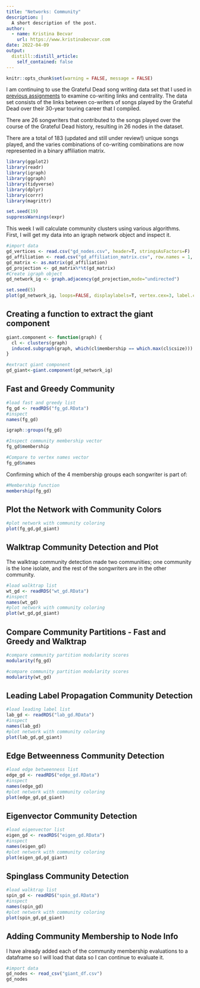 ```yaml
---
title: "Networks: Community"
description: |
  A short description of the post.
author:
  - name: Kristina Becvar
    url: https://www.kristinabecvar.com
date: 2022-04-09
output:
  distill::distill_article:
    self_contained: false
---
```


```r
knitr::opts_chunk$set(warning = FALSE, message = FALSE) 
```

I am continuing to use the Grateful Dead song writing data set that I used in [previous assignments](https://www.kristinabecvar.com/blog.html#category:grateful_network){target="_blank"} to examine co-writing links and centrality. The data set consists of the links between co-writers of songs played by the Grateful Dead over their 30-year touring career that I compiled. 

There are 26 songwriters that contributed to the songs played over the course of the Grateful Dead history, resulting in 26 nodes in the dataset.

There are a total of 183 (updated and still under review!) unique songs played, and the varies combinations of co-writing combinations are now represented in a binary affiliation matrix.

```r

library(ggplot2) 
library(readr) 
library(igraph)
library(ggraph)
library(tidyverse)
library(dplyr)
library(corrr)
library(magrittr)

set.seed(19)
suppressWarnings(expr)

```

This week I will calculate community clusters using various algorithms. First, I will get my data into an igraph network object and inspect it.

```r
#import data
gd_vertices <- read.csv("gd_nodes.csv", header=T, stringsAsFactors=F)
gd_affiliation <- read.csv("gd_affiliation_matrix.csv", row.names = 1, header = TRUE, check.names = FALSE)
gd_matrix <- as.matrix(gd_affiliation)
gd_projection <- gd_matrix%*%t(gd_matrix)
#Create igraph object
gd_network_ig <- graph.adjacency(gd_projection,mode="undirected")
```

```r
set.seed(5)
plot(gd_network_ig, loops=FALSE, displaylabels=T, vertex.cex=3, label.cex=1, edge.col=rgb(150,150,150,100, maxColorValue = 255), label.pos=5, vertex.col="lightblue")
```

## Creating a function to extract the giant component

```r
giant.component <- function(graph) {
  cl <- clusters(graph)
  induced.subgraph(graph, which(cl$membership == which.max(cl$csize)))
}
```

```r
#extract giant component
gd_giant<-giant.component(gd_network_ig)
```

## Fast and Greedy Community

```r
#load fast and greedy list
fg_gd <- readRDS("fg_gd.RData")
#inspect
names(fg_gd)
```

```r
igraph::groups(fg_gd)
```

```r
#Inspect community membership vector
fg_gd$membership
```

```r
#Compare to vertex names vector
fg_gd$names
```

Confirming which of the 4 membership groups each songwriter is part of:

```r
#Membership function
membership(fg_gd)
```

## Plot the Network with Community Colors

```r
#plot network with community coloring
plot(fg_gd,gd_giant)
```

## Walktrap Community Detection and Plot

The walktrap community detection made two communities; one community is the lone isolate, and the rest of the songwriters are in the other community.

```r
#load walktrap list
wt_gd <- readRDS("wt_gd.RData")
#inspect
names(wt_gd)
#plot network with community coloring
plot(wt_gd,gd_giant)
```

## Compare Community Partitions - Fast and Greedy and Walktrap

```r
#compare community partition modularity scores
modularity(fg_gd)
```

```r
#compare community partition modularity scores
modularity(wt_gd)
```

## Leading Label Propagation Community Detection

```r
#load leading label list
lab_gd <- readRDS("lab_gd.RData")
#inspect
names(lab_gd)
#plot network with community coloring
plot(lab_gd,gd_giant)
```

## Edge Betweenness Community Detection

```r
#load edge betweenness list
edge_gd <- readRDS("edge_gd.RData")
#inspect
names(edge_gd)
#plot network with community coloring
plot(edge_gd,gd_giant)
```

## Eigenvector Community Detection

```r
#load eigenvector list
eigen_gd <- readRDS("eigen_gd.RData")
#inspect
names(eigen_gd)
#plot network with community coloring
plot(eigen_gd,gd_giant)
```

## Spinglass Community Detection

```r
#load walktrap list
spin_gd <- readRDS("spin_gd.RData")
#inspect
names(spin_gd)
#plot network with community coloring
plot(spin_gd,gd_giant)
```

## Adding Community Membership to Node Info

I have already added each of the community membership evaluations to a dataframe so I will load that data so I can continue to evaluate it.

```r
#import data
gd_nodes <- read_csv("giant_df.csv")
gd_nodes
```


